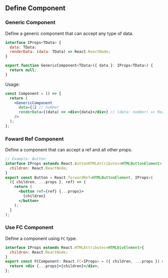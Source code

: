 ## Define Component

### Generic Component

Define a generic component that can accept any type of data.

```jsx
interface IProps<TData> {
  data: TData;
  renderData: (data: TData) => React.ReactNode;
}

export function GenericComponent<TData>({ data }: IProps<TData>) {
  return null;
}

```
Usage:

```jsx
const Component = () => {
  return (
    <GenericComponent
      data={1} // number
      renderData={(data) => <div>{data}</div>} // (data: number) => React.ReactNode
    />
  );
};
```

### Foward Ref Component

Define a component that can accept a ref and all other props.

```jsx
// Example: Button
interface IProps extends React.ButtonHTMLAttributes<HTMLButtonElement> {
  children: React.ReactNode;
}
export const Button = React.forwardRef<HTMLButtonElement, IProps>(
  ({ children, ...props }, ref) => {
    return (
      <button ref={ref} {...props}>
        {children}
      </button>
    );
  }
);
```
### Use FC Component

Define a component using `FC` type.

```jsx
interface IProps extends React.HTMLAttributes<HTMLDivElement>{
  children: React.ReactNode;
}
export const FCComponent: React.FC<IProps> = ({ children, ...props }) => {
  return <div {...props}>{children}</div>;
};
```

